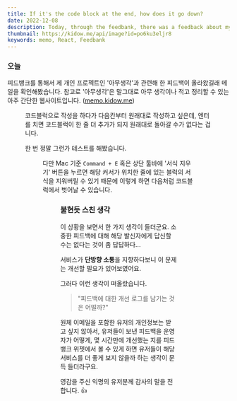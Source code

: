 ```yaml
---
title: If it's the code block at the end, how does it go down?
date: 2022-12-08
description: Today, through the feedbank, there was a feedback about my personal project 'Any Thought', so I checked my email.
thumbnail: https://kidow.me/api/image?id=po6ku3eljr8
keywords: memo, React, Feedbank
---
```



<Frontmatter />
<BackTop />

### 오늘

피드뱅크를 통해서 제 개인 프로젝트인 '아무생각'과 관련해 한 피드백이 올라왔길래 메일을 확인해봤습니다. 참고로 '아무생각'은 말그대로 아무 생각이나 적고 정리할 수 있는 아주 간단한 웹사이트입니다. ([memo.kidow.me](https://memo.kidow.me))

<Figure caption="익명의 유저가 보낸 피드백" image="/contents/14/feedback.png" />

코드블럭으로 작성을 하다가 다음칸부터 원래대로 작성하고 싶은데, 엔터를 치면 코드블럭이 한 줄 더 추가가 되지 원래대로 돌아갈 수가 없다는 겁니다.

한 번 정말 그런가 테스트를 해봤습니다.

<Figure caption="정말 그러더군요." image="/contents/14/memo.png" />

다만 Mac 기준 `Command + E` 혹은 상단 툴바에 '서식 지우기' 버튼을 누르면 해당 커서가 위치한 줄에 있는 블럭의 서식을 지워버릴 수 있기 때문에 이렇게 하면 다음처럼 코드블럭에서 벗어날 수 있습니다.

<Figure caption="깔끔하게 분리" image="/contents/14/clean.png" />

### 불현듯 스친 생각

이 상황을 보면서 한 가지 생각이 들더군요. 소중한 피드백에 대해 해당 발신자에게 답신할 수는 없다는 것이 좀 답답하다...

서비스가 **단방향 소통**을 지향하다보니 이 문제는 개선할 필요가 있어보였어요.

그러다 이런 생각이 떠올랐습니다.

> "피드백에 대한 개선 로그를 남기는 것은 어떨까?"

원체 이메일을 포함한 유저의 개인정보는 받고 싶지 않아서, 유저들이 보낸 피드백을 운영자가 어떻게, 몇 시간만에 개선했는 지를 피드뱅크 위젯에서 볼 수 있게 하면 유저들이 해당 서비스를 더 좋게 보지 않을까 하는 생각이 문득 들더라구요.

영감을 주신 익명의 유저분께 감사의 말을 전합니다. 👍

<ShareButtons />
<Comment />
